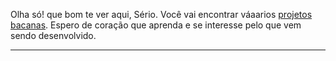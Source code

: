 <AuthorBanner />

Olha só! que bom te ver aqui, Sério. Você vai encontrar váaarios [projetos bacanas](https://github.com/Icarobernard).
 Espero de coração que aprenda e se interesse pelo que vem sendo desenvolvido. 

---

<FeedSearch />
<Tags />
<FeedItems />
